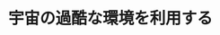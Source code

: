 ﻿---
title: "宇宙の過酷な環境を利用する"
category: "環境・社会理工学院"
vol: "87"
interviewee: "秋田 大輔"
url: "http://www.ide.titech.ac.jp/~akita/"
tags: ["宇宙","航空","惑星"]
pdf: "87-1-akita.pdf"
career: ""
preface: "地球を離れると、 そこには一見過酷な環境が広がっているように見える。秋田ではそのような宇宙の多様な環境を利用し、航空宇宙工学を用いて宇宙の謎を解明するための従来とは異なる探査システムを開発すべく研究を重ねている。 ここでは先生の研究を大まかに金星や火星などの空気のある世界と宇宙空間の空気のない世界の二つに分けて紹介していく。"
---
